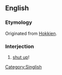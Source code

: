 ==English==

===Etymology===
Originated from [[Hokkien]].

===Interjection===
{{en-interj}}

# {{Singapore}} [[shut up]]!
[[Category:Singlish]]